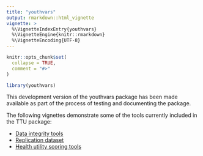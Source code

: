 ```yaml
---
title: "youthvars"
output: rmarkdown::html_vignette
vignette: >
  %\VignetteIndexEntry{youthvars}
  %\VignetteEngine{knitr::rmarkdown}
  %\VignetteEncoding{UTF-8}
---
```


```r
knitr::opts_chunk$set(
  collapse = TRUE,
  comment = "#>"
)
```

```r
library(youthvars)
```
This development version of the youthvars package has been made available as part of the process of testing and documenting the package. 

The following vignettes demonstrate some of the tools currently included in the TTU package:

- [Data integrity tools](Data_Integrity.html)
- [Replication dataset](Replication_DS.html)
- [Health utility scoring tools](Utility_Scoring.html)

